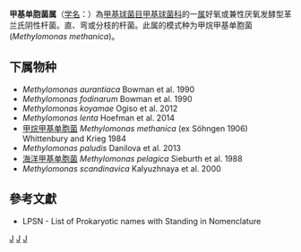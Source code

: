 {{Automatic taxobox
| taxon = Methylomonas
| authority = (ex Leadbetter, 1974) Whittenbury and Krieg, 1984
| type species = 甲烷甲基单胞菌<br>''Methylomonas methanica''
| type species authority = (ex Söhngen 1906) Whittenbury and Krieg 1984
}}
'''甲基单胞菌属'''（[[学名|学名]]：{{lang|la|''Methylomonas''}}）為[[甲基球菌目|甲基球菌目]][[甲基球菌科|甲基球菌科]]的一[[属|属]]好氧或兼性厌氧发酵型革兰氏阴性杆菌。直、弯或分枝的杆菌。此属的模式种为甲烷甲基单胞菌(''Methylomonas methanica'')。

==下属物种==
* ''Methylomonas aurantiaca'' Bowman et al. 1990
* ''Methylomonas fodinarum'' Bowman et al. 1990
* ''Methylomonas koyamae'' Ogiso et al. 2012
* ''Methylomonas lenta'' Hoefman et al. 2014
* [[甲烷甲基单胞菌|甲烷甲基单胞菌]] ''Methylomonas methanica'' (ex Söhngen 1906) Whittenbury and Krieg 1984
* ''Methylomonas paludis'' Danilova et al. 2013
* [[海洋甲基单胞菌|海洋甲基单胞菌]] ''Methylomonas pelagica'' Sieburth et al. 1988
* ''Methylomonas scandinavica'' Kalyuzhnaya et al. 2000

==參考文獻==
{{reflist}}
* LPSN - List of Prokaryotic names with Standing in Nomenclature

{{taxonbar}}

[[Category:革兰氏阴性菌|J]]
[[Category:_甲基球菌科|J]]
[[Category:1984年描述的分类群|J]]